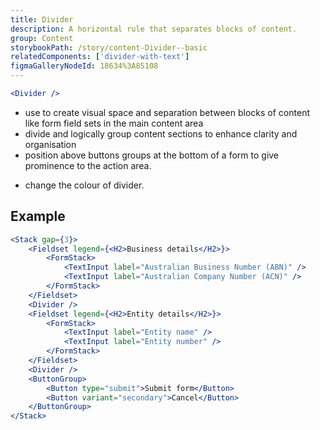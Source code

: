 ```yaml
---
title: Divider
description: A horizontal rule that separates blocks of content.
group: Content
storybookPath: /story/content-Divider--basic
relatedComponents: ['divider-with-text']
figmaGalleryNodeId: 18634%3A85108
---
```


```jsx live showCode
<Divider />
```

<DoHeading />

- use to create visual space and separation between blocks of content like form field sets in the main content area
- divide and logically group content sections to enhance clarity and organisation
- position above buttons groups at the bottom of a form to give prominence to the action area.

<DontHeading />

- change the colour of divider.

## Example

```jsx live
<Stack gap={3}>
	<Fieldset legend={<H2>Business details</H2>}>
		<FormStack>
			<TextInput label="Australian Business Number (ABN)" />
			<TextInput label="Australian Company Number (ACN)" />
		</FormStack>
	</Fieldset>
	<Divider />
	<Fieldset legend={<H2>Entity details</H2>}>
		<FormStack>
			<TextInput label="Entity name" />
			<TextInput label="Entity number" />
		</FormStack>
	</Fieldset>
	<Divider />
	<ButtonGroup>
		<Button type="submit">Submit form</Button>
		<Button variant="secondary">Cancel</Button>
	</ButtonGroup>
</Stack>
```
